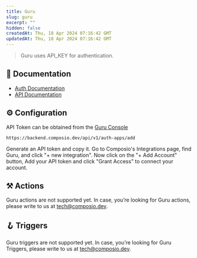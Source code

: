 ```yaml
---
title: Guru
slug: guru
excerpt: ""
hidden: false
createdAt: Thu, 18 Apr 2024 07:16:42 GMT
updatedAt: Thu, 18 Apr 2024 07:16:42 GMT
--- 
```

> Guru uses API_KEY for authentication.
## 📔 Documentation

- [Auth Documentation](https://developer.getguru.com/docs/getting-started)
- [API Documentation](https://docs.getguru.fitness/#api)

## ⚙️ Configuration

<Tip>API Token can be obtained from the [Guru Console](https://console.getguru.ai/)</Tip>


```
https://backend.composio.dev/api/v1/auth-apps/add
```

Generate an API token and copy it. Go to Composio's Integrations page, find Guru, and click "+ new integration". Now click on the "+ Add Account" button, Add your API token and click "Grant Access" to connect your account.


## ⚒️ Actions

Guru actions are not supported yet. In case, you’re looking for Guru actions, please write to us at tech@composio.dev.

## 🪝 Triggers

Guru triggers are not supported yet. In case, you’re looking for Guru Triggers, please write to us at tech@composio.dev.
